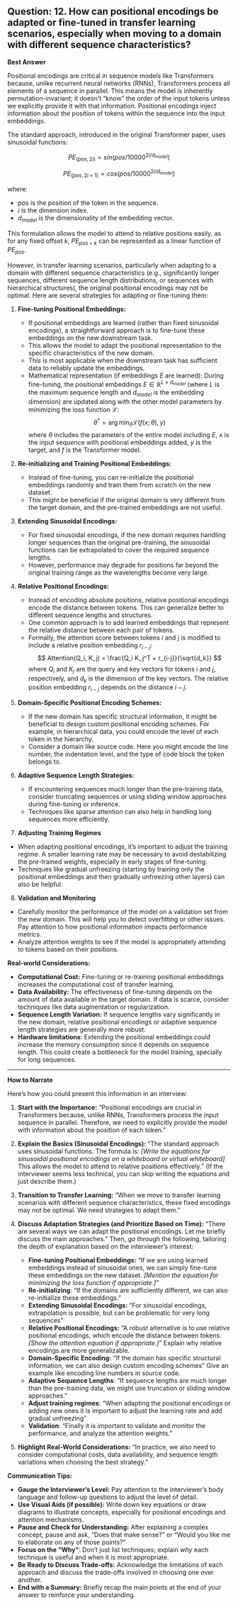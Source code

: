 ## Question: 12. How can positional encodings be adapted or fine-tuned in transfer learning scenarios, especially when moving to a domain with different sequence characteristics?

**Best Answer**

Positional encodings are critical in sequence models like Transformers because, unlike recurrent neural networks (RNNs), Transformers process all elements of a sequence in parallel.  This means the model is inherently permutation-invariant; it doesn't "know" the order of the input tokens unless we explicitly provide it with that information. Positional encodings inject information about the position of tokens within the sequence into the input embeddings.

The standard approach, introduced in the original Transformer paper, uses sinusoidal functions:

$$
PE_{(pos, 2i)} = sin(pos / 10000^{2i/d_{model}})
$$

$$
PE_{(pos, 2i+1)} = cos(pos / 10000^{2i/d_{model}})
$$

where:

*   $pos$ is the position of the token in the sequence.
*   $i$ is the dimension index.
*   $d_{model}$ is the dimensionality of the embedding vector.

This formulation allows the model to attend to relative positions easily, as for any fixed offset $k$, $PE_{pos+k}$ can be represented as a linear function of $PE_{pos}$.

However, in transfer learning scenarios, particularly when adapting to a domain with different sequence characteristics (e.g., significantly longer sequences, different sequence length distributions, or sequences with hierarchical structures), the original positional encodings may not be optimal. Here are several strategies for adapting or fine-tuning them:

1.  **Fine-tuning Positional Embeddings:**

    *   If positional embeddings are learned (rather than fixed sinusoidal encodings), a straightforward approach is to fine-tune these embeddings on the new downstream task.
    *   This allows the model to adapt the positional representation to the specific characteristics of the new domain.
    *   This is most applicable when the downstream task has sufficient data to reliably update the embeddings.
    *   Mathematical representation (if embeddings $E$ are learned):  During fine-tuning, the positional embeddings $E \in \mathbb{R}^{L \times d_{model}}$ (where $L$ is the maximum sequence length and $d_{model}$ is the embedding dimension) are updated along with the other model parameters by minimizing the loss function $\mathcal{L}$:
        $$
        \theta^* = \arg\min_{\theta} \mathcal{L}(f(x; \theta), y)
        $$
        where $\theta$ includes the parameters of the entire model including $E$, $x$ is the input sequence with positional embeddings added, $y$ is the target, and $f$ is the Transformer model.

2.  **Re-initializing and Training Positional Embeddings:**

    *   Instead of fine-tuning, you can re-initialize the positional embeddings randomly and train them from scratch on the new dataset.
    *   This might be beneficial if the original domain is very different from the target domain, and the pre-trained embeddings are not useful.

3.  **Extending Sinusoidal Encodings:**

    *   For fixed sinusoidal encodings, if the new domain requires handling longer sequences than the original pre-training, the sinusoidal functions can be extrapolated to cover the required sequence lengths.
    *   However, performance may degrade for positions far beyond the original training range as the wavelengths become very large.

4.  **Relative Positional Encodings:**

    *   Instead of encoding absolute positions, relative positional encodings encode the distance between tokens.  This can generalize better to different sequence lengths and structures.
    *   One common approach is to add learned embeddings that represent the relative distance between each pair of tokens.
    *   Formally, the attention score between tokens $i$ and $j$ is modified to include a relative position embedding $r_{i-j}$:
        $$
        Attention(Q_i, K_j) = \frac{Q_i K_j^T + r_{i-j}}{\sqrt{d_k}}
        $$
        where $Q_i$ and $K_j$ are the query and key vectors for tokens $i$ and $j$, respectively, and $d_k$ is the dimension of the key vectors.  The relative position embedding $r_{i-j}$ depends on the distance $i-j$.

5.  **Domain-Specific Positional Encoding Schemes:**

    *   If the new domain has specific structural information, it might be beneficial to design custom positional encoding schemes.  For example, in hierarchical data, you could encode the level of each token in the hierarchy.
    *   Consider a domain like source code. Here you might encode the line number, the indentation level, and the type of code block the token belongs to.

6.  **Adaptive Sequence Length Strategies:**

    *   If encountering sequences much longer than the pre-training data, consider truncating sequences or using sliding window approaches during fine-tuning or inference.
    *   Techniques like sparse attention can also help in handling long sequences more efficiently.

7. **Adjusting Training Regimes**

*   When adapting positional encodings, it's important to adjust the training regime.  A smaller learning rate may be necessary to avoid destabilizing the pre-trained weights, especially in early stages of fine-tuning.
*   Techniques like gradual unfreezing (starting by training only the positional embeddings and then gradually unfreezing other layers) can also be helpful.

8. **Validation and Monitoring**

*   Carefully monitor the performance of the model on a validation set from the new domain. This will help you to detect overfitting or other issues.  Pay attention to how positional information impacts performance metrics.
*   Analyze attention weights to see if the model is appropriately attending to tokens based on their positions.

**Real-world Considerations:**

*   **Computational Cost:** Fine-tuning or re-training positional embeddings increases the computational cost of transfer learning.
*   **Data Availability:** The effectiveness of fine-tuning depends on the amount of data available in the target domain.  If data is scarce, consider techniques like data augmentation or regularization.
*   **Sequence Length Variation:** If sequence lengths vary significantly in the new domain, relative positional encodings or adaptive sequence length strategies are generally more robust.
*   **Hardware limitations**:  Extending the positional embeddings could increase the memory consumption since it depends on sequence length. This could create a bottleneck for the model training, specially for long sequences.

---

**How to Narrate**

Here's how you could present this information in an interview:

1.  **Start with the Importance:** "Positional encodings are crucial in Transformers because, unlike RNNs, Transformers process the input sequence in parallel. Therefore, we need to explicitly provide the model with information about the position of each token."

2.  **Explain the Basics (Sinusoidal Encodings):** "The standard approach uses sinusoidal functions. The formula is: *[Write the equations for sinusoidal positional encodings on a whiteboard or virtual whiteboard]*  This allows the model to attend to relative positions effectively." (If the interviewer seems less technical, you can skip writing the equations and just describe them.)

3.  **Transition to Transfer Learning:** "When we move to transfer learning scenarios with different sequence characteristics, these fixed encodings may not be optimal. We need strategies to adapt them."

4.  **Discuss Adaptation Strategies (and Prioritize Based on Time):** "There are several ways we can adapt the positional encodings. Let me briefly discuss the main approaches."  Then, go through the following, tailoring the depth of explanation based on the interviewer's interest:
    *   **Fine-tuning Positional Embeddings:** "If we are using learned embeddings instead of sinusoidal ones, we can simply fine-tune these embeddings on the new dataset. *[Mention the equation for minimizing the loss function if appropriate.]*"
    *   **Re-initializing**: "If the domains are sufficiently different, we can also re-initialize these embeddings."
    *   **Extending Sinusoidal Encodings:** "For sinusoidal encodings, extrapolation is possible, but can be problematic for very long sequences"
    *   **Relative Positional Encodings:** "A robust alternative is to use relative positional encodings, which encode the distance between tokens. *[Show the attention equation if appropriate.]*" Explain why relative encodings are more generalizable.
    *   **Domain-Specific Encoding:** "If the domain has specific structural information, we can also design custom encoding schemes" Give an example like encoding line numbers in source code.
    *   **Adaptive Sequence Lengths**: "If sequence lengths are much longer than the pre-training data, we might use truncation or sliding window approaches."
    *   **Adjust training regimes**: "When adapting the positional encodings or adding new ones it is important to adjust the learning rate and add gradual unfreezing"
    *   **Validation**: "Finally it is important to validate and monitor the performance, and analyze the attention weights."

5.  **Highlight Real-World Considerations:** "In practice, we also need to consider computational costs, data availability, and sequence length variations when choosing the best strategy."

**Communication Tips:**

*   **Gauge the Interviewer's Level:** Pay attention to the interviewer's body language and follow-up questions to adjust the level of detail.
*   **Use Visual Aids (if possible):**  Write down key equations or draw diagrams to illustrate concepts, especially for positional encodings and attention mechanisms.
*   **Pause and Check for Understanding:**  After explaining a complex concept, pause and ask, "Does that make sense?" or "Would you like me to elaborate on any of those points?"
*   **Focus on the "Why"**:  Don't just list techniques; explain *why* each technique is useful and when it is most appropriate.
*   **Be Ready to Discuss Trade-offs:** Acknowledge the limitations of each approach and discuss the trade-offs involved in choosing one over another.
*   **End with a Summary:** Briefly recap the main points at the end of your answer to reinforce your understanding.
